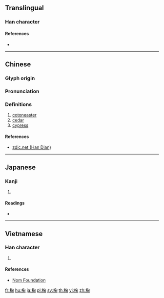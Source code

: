 {{character info/new}}
==Translingual==

===Han character===
{{Han char|rn=75|rad=木|as=08|sn=12|four=47920|canj=DPFD|ids=⿰木匊}}

====References====
* {{Han ref|kx=0536.010|dkj=15014|dj=0923.150|hdz=21236.080|uh=6908|ud=26888|bh=D9BE|bd=55742}}

----

==Chinese==
{{zh-forms}}

===Glyph origin===
{{Han etym}}

===Pronunciation===
{{zh-pron
|m=jú
|c=guk1
|mc=y
|oc=y
|ma=
|cat=n
}}

===Definitions===
{{zh-hanzi}}

# [[cotoneaster]]
# [[cedar]]
# [[cypress]]

====References====
* [http://www.zdic.net/z/1b/js/6908.htm zdic.net (Han Dian)]

----

==Japanese==

===Kanji===
{{ja-kanji|grade=|rs=木08}}

# {{defn|lang=ja|sort=木08}}

====Readings====
* {{ja-readings|on=[[きく]] (kiku), [[こく]] (koku)|kun=[[ひのき]] (hinoki)}}

----

==Vietnamese==

===Han character===
{{vi-readings|rs=木08|hanviet=guốc}}

# {{defn|lang=vi|sort=木08}}

====References====
* [http://nomfoundation.org/common/nom_details.php?codepoint=6908 Nom Foundation]

[[fr:椈]]
[[hu:椈]]
[[ja:椈]]
[[pl:椈]]
[[sv:椈]]
[[th:椈]]
[[vi:椈]]
[[zh:椈]]